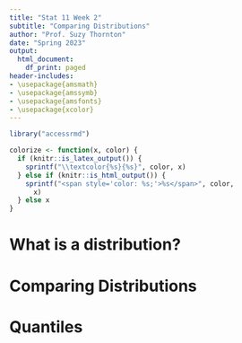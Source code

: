 ```yaml
---
title: "Stat 11 Week 2"
subtitle: "Comparing Distributions" 
author: "Prof. Suzy Thornton"
date: "Spring 2023"
output:
  html_document:
    df_print: paged
header-includes:
- \usepackage{amsmath}
- \usepackage{amssymb}
- \usepackage{amsfonts}
- \usepackage{xcolor}
---
```


```r
library("accessrmd")

colorize <- function(x, color) {
  if (knitr::is_latex_output()) {
    sprintf("\\textcolor{%s}{%s}", color, x)
  } else if (knitr::is_html_output()) {
    sprintf("<span style='color: %s;'>%s</span>", color,
      x)
  } else x
}

```


# What is a distribution? 


# Comparing Distributions 


# Quantiles 